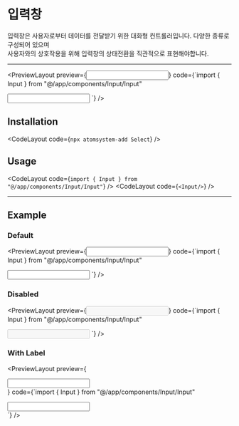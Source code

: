 
# 입력창

입력창은 사용자로부터 데이터를 전달받기 위한 대화형 컨트롤러입니다. 다양한 종류로 구성되어 있으며  
사용자와의 상호작용을 위해 입력창의 상태전환을 직관적으로 표현해야합니다.

---

<PreviewLayout
  preview={<Input className="w-full" />}
  code={`import { Input } from "@/app/components/Input/Input"

<Input />
`} />

## Installation

<CodeLayout code={`npx atomsystem-add Select`} />

## Usage

<CodeLayout code={`import { Input } from "@/app/components/Input/Input"`} />
<CodeLayout code={`<Input/>`} />

---

## Example

### Default

<PreviewLayout
  preview={<Input className="w-full" />}
  code={`import { Input } from "@/app/components/Input/Input"

<Input />
`} />

### Disabled

<PreviewLayout
  preview={<Input disabled />}
  code={`import { Input } from "@/app/components/Input/Input"

<Input disabled />
`} />

### With Label

<PreviewLayout
  preview={<div className="flex flex-col w-full"><Input label="Email" /></div>}
  code={`import { Input } from "@/app/components/Input/Input"

<div className="flex flex-col w-full">
  <Input label="Email" />
</div>
`} />
